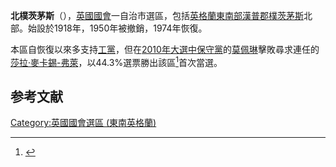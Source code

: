 {{noteTA
|G1=PoliticiansUK
|1=zh-hans:彭妮·莫当特;zh-tw:佩妮·摩丹特;zh-hk:莫佩琳;
}}
{{Infobox UK constituency main
 |name        = 北樸茨茅斯 
 |parliament  = uk
 |map1        = PortsmouthNorth2007
 |map2        = EnglandHampshire
 |map_entity  = [[漢普郡|漢普郡]]
 |map_year    =
 |year        = 1974
 |abolished   =
 |type        = 自治市
 |elects_howmany = 1
 |next        =
 |electorate  = 71,798 (2010年12月)<ref>{{cite web|url=http://www.boundarycommissionforengland.org.uk/electoral-figures/electoral-figures.htm|title=Electorate Figures – Boundary Commission for England|date=4 March 2011|work=2011 Electorate Figures|publisher=Boundary Commission for England|accessdate=13 March 2011|deadurl=yes|archiveurl=https://web.archive.org/web/20101106204053/http://www.boundarycommissionforengland.org.uk/electoral-figures/electoral-figures.htm|archivedate=2010-11-06}}</ref>
 |mp          = [[莫佩琳|莫佩琳]]
 |party       = [[保守黨_(英國)|保守黨]]
 |region      = 英格蘭
 |county      = [[漢普郡|漢普郡]]
 |european    = 
 |towns       = [[朴次茅斯|朴次茅斯]]
}}
'''北樸茨茅斯'''（{{lang-en|Portsmouth North}}），[[英國|英國]][[英國國會|國會]]一自治市選區，包括[[英格蘭|英格蘭]][[東南英格蘭|東南部]][[漢普郡|漢普郡]][[樸茨茅斯|樸茨茅斯]]北部。始設於1918年，1950年被撤銷，1974年恢復。

本區自恢復以來多支持[[工黨_(英國)|工黨]]，但在[[2010年英國大選|2010年大選中]][[保守黨_(英國)|保守黨]]的[[莫佩琳|莫佩琳]]擊敗尋求連任的[[莎拉·麥卡錫-弗萊|莎拉·麥卡錫-弗萊]]，以44.3%選票勝出該區<ref name="">{{cite news
|publisher=[[英國廣播公司|英國廣播公司]]
|date=2010年5月7日
|title=Election 2010/Constituency/Portsmouth North
|url=http://news.bbc.co.uk/1/shared/election2010/results/constituency/d57.stm
|accessdate=2010年6月15日
|archive-date=2017年9月5日
|archive-url=https://web.archive.org/web/20170905002521/http://news.bbc.co.uk/1/shared/election2010/results/constituency/d57.stm
|dead-url=no
}}</ref>首次當選。

==参考文献==
<div class="references-small">
<references></references>
</div>
{{英國國會選區 (東南英格蘭)}}
{{DEFAULTSORT:Portsmouth North}}
[[Category:英國國會選區_(東南英格蘭)|Category:英國國會選區 (東南英格蘭)]]
{{uK-stub}}